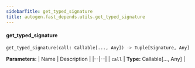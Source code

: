 ```yaml
---
sidebarTitle: get_typed_signature
title: autogen.fast_depends.utils.get_typed_signature
---
```


<code class="doc-symbol doc-symbol-heading doc-symbol-function"></code>
#### get_typed_signature

```python
get_typed_signature(call: Callable[..., Any]) -> Tuple[Signature, Any]
```

    

<b>Parameters:</b>
| Name | Description |
|--|--|
| `call` | **Type:** Callable[..., Any] |

<br />